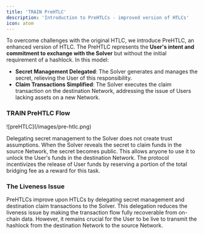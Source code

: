 ```yaml
---
title: 'TRAIN PreHTLC'
description: 'Introduction to PreHTLCs - improved version of HTLCs'
icon: atom
---
```


To overcome challenges with the original HTLC, we introduce PreHTLC, an enhanced version of HTLC. The PreHTLC represents the **User's intent and commitment to exchange with the Solver** but without the initial requirement of a hashlock. In this model:

- **Secret Management Delegated**: The Solver generates and manages the secret, relieving the User of this responsibility.
- **Claim Transactions Simplified**: The Solver executes the claim transaction on the destination Network, addressing the issue of Users lacking assets on a new Network.

### TRAIN PreHTLC Flow

<Frame>
![preHTLC](/images/pre-htlc.png)
</Frame>


<PreHtlcSteps></PreHtlcSteps>

Delegating secret management to the Solver does not create trust assumptions. When the Solver reveals the secret to claim funds in the source Network, the secret becomes public. This allows anyone to use it to unlock the User's funds in the destination Network. The protocol incentivizes the release of User funds by reserving a portion of the total bridging fee as a reward for this task.

### The Liveness Issue

PreHTLCs improve upon HTLCs by delegating secret management and destination claim transactions to the Solver. This delegation reduces the liveness issue by making the transaction flow fully recoverable from on-chain data. However, it remains crucial for the User to be live to transmit the hashlock from the destination Network to the source Network.